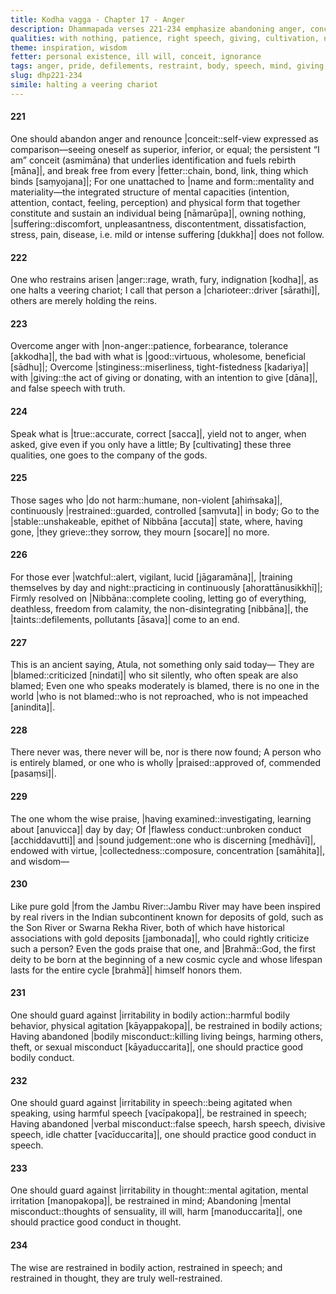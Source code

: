 ```yaml
---
title: Kodha vagga - Chapter 17 - Anger
description: Dhammapada verses 221-234 emphasize abandoning anger, conceit, and mental defilements while cultivating restraint in body, speech, and mind. The verses highlight overcoming harmful actions by giving and speaking truth, the inevitability of criticism, and the value of moral discipline. Those intent on Nibbāna, ever watchful, and well-restrained are beyond reproach and honored even by the gods.
qualities: with nothing, patience, right speech, giving, cultivation, non-harm, self-control, sorrow-free, wakefulness, continuous effort, examination, ethical conduct, collectedness, wisdom
theme: inspiration, wisdom
fetter: personal existence, ill will, conceit, ignorance
tags: anger, pride, defilements, restraint, body, speech, mind, giving, truth, blame, praise, Nibbāna, gods, dhp
slug: dhp221-234
simile: halting a veering chariot
---
```


#### 221

One should abandon anger and renounce |conceit::self-view expressed as comparison—seeing oneself as superior, inferior, or equal; the persistent “I am” conceit (asmimāna) that underlies identification and fuels rebirth [māna]|,
and break free from every |fetter::chain, bond, link, thing which binds [saṃyojana]|;
For one unattached to |name and form::mentality and materiality—the integrated structure of mental capacities (intention, attention, contact, feeling, perception) and physical form that together constitute and sustain an individual being [nāmarūpa]|,
owning nothing, |suffering::discomfort, unpleasantness, discontentment, dissatisfaction, stress, pain, disease, i.e. mild or intense suffering [dukkha]| does not follow.

#### 222

One who restrains arisen |anger::rage, wrath, fury, indignation [kodha]|,
as one halts a veering chariot;
I call that person a |charioteer::driver [sārathi]|,
others are merely holding the reins.

#### 223

Overcome anger with |non-anger::patience, forbearance, tolerance [akkodha]|,
the bad with what is |good::virtuous, wholesome, beneficial [sādhu]|;
Overcome |stinginess::miserliness, tight-fistedness [kadariya]| with |giving::the act of giving or donating, with an intention to give [dāna]|,
and false speech with truth.

#### 224

Speak what is |true::accurate, correct [sacca]|, yield not to anger,
when asked, give even if you only have a little;
By [cultivating] these three qualities,
one goes to the company of the gods.

#### 225

Those sages who |do not harm::humane, non-violent [ahiṁsaka]|,
continuously |restrained::guarded, controlled [saṃvuta]| in body;
Go to the |stable::unshakeable, epithet of Nibbāna [accuta]| state,
where, having gone, |they grieve::they sorrow, they mourn [socare]| no more.

#### 226

For those ever |watchful::alert, vigilant, lucid [jāgaramāna]|,
|training themselves by day and night::practicing in continuously [ahorattānusikkhī]|;
Firmly resolved on |Nibbāna::complete cooling, letting go of everything, deathless, freedom from calamity, the non-disintegrating [nibbāna]|,
the |taints::defilements, pollutants [āsava]| come to an end.

#### 227

This is an ancient saying, Atula,
not something only said today—
They are |blamed::criticized [nindati]| who sit silently,
who often speak are also blamed;
Even one who speaks moderately is blamed,
there is no one in the world |who is not blamed::who is not reproached, who is not impeached [anindita]|.

#### 228

There never was, there never will be,
nor is there now found;
A person who is entirely blamed,
or one who is wholly |praised::approved of, commended [pasaṃsi]|.

#### 229

The one whom the wise praise,
|having examined::investigating, learning about [anuvicca]| day by day;
Of |flawless conduct::unbroken conduct [acchiddavutti]| and |sound judgement::one who is discerning [medhāvī]|,
endowed with virtue, |collectedness::composure, concentration [samāhita]|, and wisdom—

#### 230

Like pure gold |from the Jambu River::Jambu River may have been inspired by real rivers in the Indian subcontinent known for deposits of gold, such as the Son River or Swarna Rekha River, both of which have historical associations with gold deposits [jambonada]|,
who could rightly criticize such a person?
Even the gods praise that one,
and |Brahmā::God, the first deity to be born at the beginning of a new cosmic cycle and whose lifespan lasts for the entire cycle [brahmā]| himself honors them.

#### 231

One should guard against |irritability in bodily action::harmful bodily behavior, physical agitation [kāyappakopa]|,
be restrained in bodily actions;
Having abandoned |bodily misconduct::killing living beings, harming others, theft, or sexual misconduct [kāyaduccarita]|,
one should practice good bodily conduct.

#### 232

One should guard against |irritability in speech::being agitated when speaking, using harmful speech [vacīpakopa]|,
be restrained in speech;
Having abandoned |verbal misconduct::false speech, harsh speech, divisive speech, idle chatter [vacīduccarita]|,
one should practice good conduct in speech.

#### 233

One should guard against |irritability in thought::mental agitation, mental irritation [manopakopa]|,
be restrained in mind;
Abandoning |mental misconduct::thoughts of sensuality, ill will, harm [manoduccarita]|,
one should practice good conduct in thought.

#### 234

The wise are restrained in bodily action,
restrained in speech;
and restrained in thought,
they are truly well-restrained.